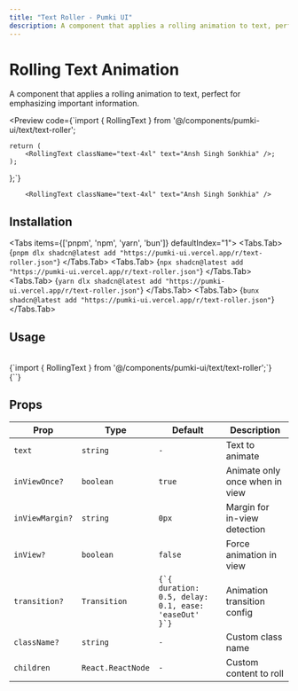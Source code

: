 ```yaml
---
title: "Text Roller - Pumki UI"
description: A component that applies a rolling animation to text, perfect for emphasizing important information.
---
```



# Rolling Text Animation

A component that applies a rolling animation to text, perfect for emphasizing important information.

<Preview
  code={`import { RollingText } from '@/components/pumki-ui/text/text-roller';

    return (
        <RollingText className="text-4xl" text="Ansh Singh Sonkhia" />;
    );
};`}
>
        <RollingText className="text-4xl" text="Ansh Singh Sonkhia" />

</Preview>

## Installation

<Tabs items={['pnpm', 'npm', 'yarn', 'bun']} defaultIndex="1">
  <Tabs.Tab>
    <CodeBlock language="bash">
      {`pnpm dlx shadcn@latest add "https://pumki-ui.vercel.app/r/text-roller.json"`}
    </CodeBlock>
  </Tabs.Tab>
  <Tabs.Tab>
    <CodeBlock language="bash">
      {`npx shadcn@latest add "https://pumki-ui.vercel.app/r/text-roller.json"`}
    </CodeBlock>
  </Tabs.Tab>
  <Tabs.Tab>
    <CodeBlock language="bash">
      {`yarn dlx shadcn@latest add "https://pumki-ui.vercel.app/r/text-roller.json"`}
    </CodeBlock>
  </Tabs.Tab>
  <Tabs.Tab>
    <CodeBlock language="bash">
      {`bunx shadcn@latest add "https://pumki-ui.vercel.app/r/text-roller.json"`}
    </CodeBlock>
  </Tabs.Tab>
</Tabs>

## Usage

<br/>

<CodeBlock language="typescript">
    {`import { RollingText } from '@/components/pumki-ui/text/text-roller';`}
</CodeBlock>

<br/>

<CodeBlock language="typescript">
    {`<RollingText text="Pumki UI" />`}
</CodeBlock>

## Props


<PumkiTableStyles />

<PumkiTable>
  <table className="pumki-table">
    <thead>
      <tr>
        <th>Prop</th>
        <th>Type</th>
        <th>Default</th>
        <th>Description</th>
      </tr>
    </thead>
    <tbody>
      <tr>
        <td><code>text</code></td>
        <td><code>string</code></td>
        <td><code>-</code></td>
        <td>Text to animate</td>
      </tr>
      <tr>
        <td><code>inViewOnce?</code></td>
        <td><code>boolean</code></td>
        <td><code>true</code></td>
        <td>Animate only once when in view</td>
      </tr>
      <tr>
        <td><code>inViewMargin?</code></td>
        <td><code>string</code></td>
        <td><code>0px</code></td>
        <td>Margin for in-view detection</td>
      </tr>
      <tr>
        <td><code>inView?</code></td>
        <td><code>boolean</code></td>
        <td><code>false</code></td>
        <td>Force animation in view</td>
      </tr>
      <tr>
        <td><code>transition?</code></td>
        <td><code>Transition</code></td>
        <td><code>{`{ duration: 0.5, delay: 0.1, ease: 'easeOut' }`}</code></td>
        <td>Animation transition config</td>
      </tr>
      <tr>
        <td><code>className?</code></td>
        <td><code>string</code></td>
        <td><code>-</code></td>
        <td>Custom class name</td>
      </tr>
      <tr>
        <td><code>children</code></td>
        <td><code>React.ReactNode</code></td>
        <td><code>-</code></td>
        <td>Custom content to roll</td>
      </tr>
    </tbody>
  </table>
</PumkiTable>